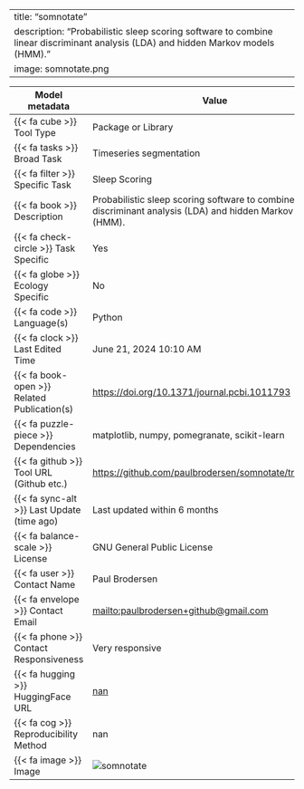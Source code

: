 
---
title: "somnotate"
description: "Probabilistic sleep scoring software to combine linear discriminant analysis (LDA) and hidden Markov models (HMM)."
image: somnotate.png
---

| Model metadata             | Value                               |
|----------------------------|------------------------------------|
| {{< fa cube >}} Tool Type | [Package or Library]{.tool_type .tool_type_pkglib} |
| {{< fa tasks >}} Broad Task | Timeseries segmentation |
| {{< fa filter >}} Specific Task | Sleep Scoring |
| {{< fa book >}} Description | Probabilistic sleep scoring software to combine linear discriminant analysis (LDA) and hidden Markov models (HMM). |
| {{< fa check-circle >}} Task Specific | Yes |
| {{< fa globe >}} Ecology Specific | No |
| {{< fa code >}} Language(s) | Python |
| {{< fa clock >}} Last Edited Time | June 21, 2024 10:10 AM |
| {{< fa book-open >}} Related Publication(s) | [https://doi.org/10.1371/journal.pcbi.1011793](https://doi.org/10.1371/journal.pcbi.1011793) |
| {{< fa puzzle-piece >}} Dependencies | matplotlib, numpy, pomegranate, scikit-learn |
| {{< fa github >}} Tool URL (Github etc.) | [https://github.com/paulbrodersen/somnotate/tree/master](https://github.com/paulbrodersen/somnotate/tree/master) |
| {{< fa sync-alt >}} Last Update (time ago) | Last updated within 6 months |
| {{< fa balance-scale >}} License | GNU General Public License |
| {{< fa user >}} Contact Name | Paul Brodersen |
| {{< fa envelope >}} Contact Email | [mailto:paulbrodersen+github@gmail.com](mailto:paulbrodersen+github@gmail.com) |
| {{< fa phone >}} Contact Responsiveness | Very responsive |
| {{< fa hugging >}} HuggingFace URL | [nan](nan) |
| {{< fa cog >}} Reproducibility Method | nan |
| {{< fa image >}} Image | ![somnotate](somnotate.png) |
